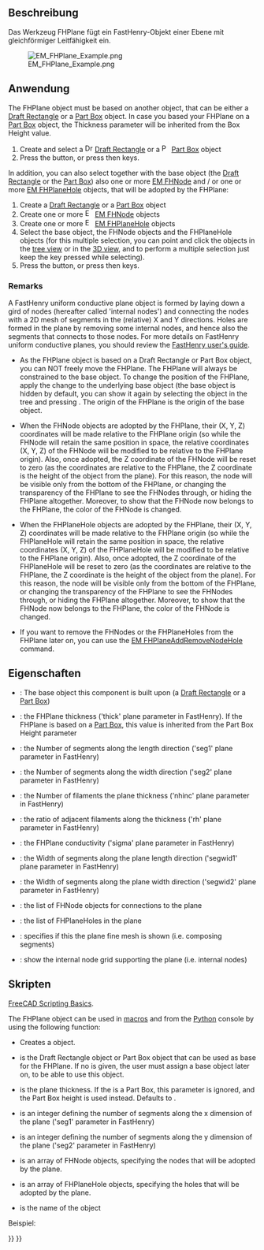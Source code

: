 <languages/>

{{Docnav
|[[EM_FHPath|FHPath]]
|[[EM_FHPlaneHole|FHPlaneHole]]
|[[EM_Workbench|EM]]
|IconL=EM_FHPath.svg
|IconR=EM_FHPlaneHole.svg
|IconC=EMWorkbench.svg
}}

{{GuiCommand
|Name=EM FHPlane
|MenuLocation=EM → FHPlane
|Workbenches=[[EM Workbench|EM]]
|Shortcut={{KEY|E}} {{KEY|P}}
|Version=0.17
|SeeAlso=[[EM_FHNode|EM FHNode]], [[EM_FHPlaneHole|EM FHPlaneHole]], [[EM_FHPlaneAddRemoveNodeHole|EM FHPlaneAddRemoveNodeHole]]
}}

<span id="Description"></span>
==Beschreibung==

Das Werkzeug FHPlane fügt ein FastHenry-Objekt einer Ebene mit gleichförmiger Leitfähigkeit ein.

[[Image:EM_FHPlane_Example.png]]

{{Caption|FastHenry FHPlane}}

<span id="Usage"></span>
==Anwendung==

The FHPlane object must be based on another object, that can be either a [[Draft_Rectangle|Draft Rectangle]] or a [[Part_Box|Part Box]] object. In case you based your FHPlane on a [[Part_Box|Part Box]] object, the Thickness parameter will be inherited from the Box Height value.

# Create and select a [[Image:Draft_Rectangle.svg|16px]] [[Draft_Rectangle|Draft Rectangle]] or a [[Image:Part_Box.svg|16px]] [[Part_Box|Part Box]] object
# Press the {{Button|[[Image:EM_FHPlane.svg|16px]] [[EM_FHPlane|EM FHPlane]]}} button, or press {{KEY|E}} then {{KEY|P}} keys.

In addition, you can also select together with the base object (the [[Draft_Rectangle|Draft Rectangle]] or the [[Part_Box|Part Box]]) also one or more [[EM_FHNode|EM FHNode]] and / or one or more [[EM_FHPlaneHole|EM FHPlaneHole]] objects, that will be adopted by the FHPlane:

# Create a [[Draft_Rectangle|Draft Rectangle]] or a [[Part_Box|Part Box]] object
# Create one or more [[Image:EM_FHNode.svg|16px]] [[EM_FHNode|EM FHNode]] objects
# Create one or more [[Image:EM_FHPlaneHole.svg|16px]] [[EM_FHPlaneHole|EM FHPlaneHole]] objects
# Select the base object, the FHNode objects and the FHPlaneHole objects (for this multiple selection, you can point and click the objects in the [[Tree_view|tree view]] or in the [[3D_view|3D view]], and to perform a multiple selection just keep the {{KEY|CTRL}} key pressed while selecting).
# Press the {{Button|[[Image:EM_FHPlane.svg|16px]] [[EM_FHPlane|EM FHPlane]]}} button, or press {{KEY|E}} then {{KEY|P}} keys.

===Remarks===

A FastHenry uniform conductive plane object is formed by laying down a gird of nodes (hereafter called 'internal nodes') and connecting the nodes with a 2D mesh of segments in the (relative) X and Y directions. Holes are formed in the plane by removing some internal nodes, and hence also the segments that connects to those nodes.
For more details on FastHenry uniform conductive planes, you should review the [https://www.fastfieldsolvers.com/documentation.htm FastHenry user's guide].

* As the FHPlane object is based on a Draft Rectangle or Part Box object, you can NOT freely move the FHPlane. The FHPlane will always be constrained to the base object. To change the position of the FHPlane, apply the change to the underlying base object (the base object is hidden by default, you can show it again by selecting the object in the tree and pressing {{KEY|Space}}. The origin of the FHPlane is the origin of the base object.

* When the FHNode objects are adopted by the FHPlane, their (X, Y, Z) coordinates will be made relative to the FHPlane origin (so while the FHNode will retain the same position in space, the relative coordinates (X, Y, Z) of the FHNode will be modified to be relative to the FHPlane origin). Also, once adopted, the Z coordinate of the FHNode will be reset to zero (as the coordinates are relative to the FHPlane, the Z coordinate is the height of the object from the plane). For this reason, the node will be visible only from the bottom of the FHPlane, or changing the transparency of the FHPlane to see the FHNodes through, or hiding the FHPlane altogether. Moreover, to show that the FHNode now belongs to the FHPlane, the color of the FHNode is changed.

* When the FHPlaneHole objects are adopted by the FHPlane, their (X, Y, Z) coordinates will be made relative to the FHPlane origin (so while the FHPlaneHole will retain the same position in space, the relative coordinates (X, Y, Z) of the FHPlaneHole will be modified to be relative to the FHPlane origin). Also, once adopted, the Z coordinate of the FHPlaneHole will be reset to zero (as the coordinates are relative to the FHPlane, the Z coordinate is the height of the object from the plane). For this reason, the node will be visible only from the bottom of the FHPlane, or changing the transparency of the FHPlane to see the FHNodes through, or hiding the FHPlane altogether. Moreover, to show that the FHNode now belongs to the FHPlane, the color of the FHNode is changed.

* If you want to remove the FHNodes or the FHPlaneHoles from the FHPlane later on, you can use the [[EM_FHPlaneAddRemoveNodeHole|EM FHPlaneAddRemoveNodeHole]] command.

<span id="Properties"></span>
==Eigenschaften==

* {{PropertyData|Base}}: The base object this component is built upon (a [[Draft_Rectangle|Draft Rectangle]] or a [[Part_Box|Part Box]])
* {{PropertyData|Thickness}}: the FHPlane thickness ('thick' plane parameter in FastHenry). If the FHPlane is based on a [[Part_Box|Part Box]], this value is inherited from the Part Box Height parameter
* {{PropertyData|seg1}}: the Number of segments along the length direction ('seg1' plane parameter in FastHenry)
* {{PropertyData|seg2}}: the Number of segments along the width direction ('seg2' plane parameter in FastHenry)
* {{PropertyData|nhinc}}: the Number of filaments the plane thickness ('nhinc' plane parameter in FastHenry)
* {{PropertyData|rh}}: the ratio of adjacent filaments along the thickness ('rh' plane parameter in FastHenry)
* {{PropertyData|Sigma}}: the FHPlane conductivity ('sigma' plane parameter in FastHenry)
* {{PropertyData|segwid1}}: the Width of segments along the plane length direction ('segwid1' plane parameter in FastHenry)
* {{PropertyData|segwid2}}: the Width of segments along the plane width direction ('segwid2' plane parameter in FastHenry)
* {{PropertyData|Nodes}}: the list of FHNode objects for connections to the plane
* {{PropertyData|Holes}}: the list of FHPlaneHoles in the plane
* {{PropertyData|FineMesh}}: specifies if this the plane fine mesh is shown (i.e. composing segments)
* {{PropertyData|ShowNodes}}: show the internal node grid supporting the plane (i.e. internal nodes)

<span id="Scripting"></span>
==Skripten==

{{Emphasis|See also:}} [[FreeCAD_Scripting_Basics|FreeCAD Scripting Basics]].

The FHPlane object can be used in [[Macros|macros]] and from the [[Python|Python]] console by using the following function:

{{Code|code=
plane = makeFHPlane(baseobj=None, thickness=None, seg1=None, seg2=None, nodes=[], holes=[], name='FHPlane')
}}

* Creates a {{incode|FHPlane}} object.
* {{incode|baseobj}} is the Draft Rectangle object or Part Box object that can be used as base for the FHPlane. If no {{incode|baseobj}} is given, the user must assign a base object later on, to be able to use this object.
* {{incode|thickness}} is the plane thickness. If the {{incode|baseobj}} is a Part Box, this parameter is ignored, and the Part Box height is used instead. Defaults to {{incode|EMFHPLANE_DEF_THICKNESS}}.
* {{incode|seg1}} is an integer defining the number of segments along the x dimension of the plane ('seg1' parameter in FastHenry)
* {{incode|seg2}} is an integer defining the number of segments along the y dimension of the plane ('seg2' parameter in FastHenry)
* {{incode|nodes}} is an array of FHNode objects, specifying the nodes that will be adopted by the plane.
* {{incode|holes}} is an array of FHPlaneHole objects, specifying the holes that will be adopted by the plane.
* {{incode|name}} is the name of the object

Beispiel:

{{Code|code=
import FreeCAD, Draft, EM

pl = FreeCAD.Placement()
pl.Rotation.Q = (0.0,0.0,0.0,1.0)
pl.Base = FreeCAD.Vector(1.0,1.0,0.0)
rec = Draft.makeRectangle(length=10.0,height=5.0,placement=pl,face=True,support=None)

fhnode1 = EM.makeFHNode(X=1.0,Y=3.5,Z=0)
fhnode2 = EM.makeFHNode(X=8.0,Y=3.5,Z=0)

hole = EM.makeFHPlaneHole(X=6.0,Y=3.5,Z=0.0)

fhplane = EM.makeFHPlane(rect, thickness=1.0, seg1=15, seg2=15, nodes=[fhnode1, fhnode2], holes=[hole])
}}


{{Docnav
|[[EM_FHPath|FHPath]]
|[[EM_FHPlaneHole|FHPlaneHole]]
|[[EM_Workbench|EM]]
|IconL=EM_FHPath.svg
|IconR=EM_FHPlaneHole.svg
|IconC=EMWorkbench.svg
}}

{{EM Tools navi{{#translation:}}}}
{{Userdocnavi{{#translation:}}}}